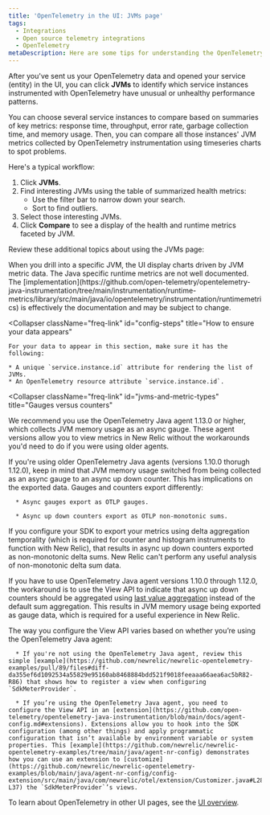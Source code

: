 ```yaml
---
title: 'OpenTelemetry in the UI: JVMs page'
tags:
  - Integrations
  - Open source telemetry integrations
  - OpenTelemetry
metaDescription: Here are some tips for understanding the OpenTelemetry JVMs page in the New Relic UI.
---
```


After you've sent us your OpenTelemetry data and opened your service (entity) in the UI, you can click **JVMs** to identify which service instances instrumented with OpenTelemetry have unusual or unhealthy performance patterns.

You can choose several service instances to compare based on summaries of key metrics: response time, throughput, error rate, garbage collection time, and memory usage. Then, you can compare all those instances' JVM metrics collected by OpenTelemetry instrumentation using timeseries charts to spot problems.

Here's a typical workflow:

1. Click **JVMs**.
2. Find interesting JVMs using the table of summarized health metrics:
   * Use the filter bar to narrow down your search.
   * Sort to find outliers.
3. Select those interesting JVMs.
4. Click **Compare** to see a display of the health and runtime metrics faceted by JVM.

Review these additional topics about using the JVMs page:

<CollapserGroup>
  <Collapser
    className="freq-link"
    id="metric-details"
    title="Runtime metric details"
  >
    When you drill into a specific JVM, the UI display charts driven by JVM metric data. The Java specific runtime metrics are not well documented. The [implementation](https://github.com/open-telemetry/opentelemetry-java-instrumentation/tree/main/instrumentation/runtime-metrics/library/src/main/java/io/opentelemetry/instrumentation/runtimemetrics) is effectively the documentation and may be subject to change.
  </Collapser>

  <Collapser
    className="freq-link"
    id="config-steps"
    title="How to ensure your data appears"
  >
    For your data to appear in this section, make sure it has the following:

    * A unique `service.instance.id` attribute for rendering the list of JVMs.
    * An OpenTelemetry resource attribute `service.instance.id`.
  </Collapser>

  <Collapser
    className="freq-link"
    id="jvms-and-metric-types"
    title="Gauges versus counters"
  >
  We recommend you use the OpenTelemetry Java agent 1.13.0 or higher, which collects JVM memory usage as an async gauge. These agent versions allow you to view metrics in New Relic without the workarounds you'd need to do if you were using older agents.

  If you're using older OpenTelemetry Java agents (versions 1.10.0 thorugh 1.12.0), keep in mind that JVM memory usage switched from being collected as an async gauge to an async up down counter. This has implications on the exported data. Gauges and counters export differently:

      * Async gauges export as OTLP gauges.

      * Async up down counters export as OTLP non-monotonic sums.

  If you configure your SDK to export your metrics using delta aggregation temporality (which is required for counter and histogram instruments to function with New Relic), that results in async up down counters exported as non-monotonic delta sums. New Relic can't perform any useful analysis of non-monotonic delta sum data.

  If you have to use OpenTelemetry Java agent versions 1.10.0 through 1.12.0, the workaround is to use the View API to indicate that async up down counters should be aggregated using [last value aggregation](https://github.com/open-telemetry/opentelemetry-specification/blob/main/specification/metrics/sdk.md#last-value-aggregation) instead of the default sum aggregation. This results in JVM memory usage being exported as gauge data, which is required for a useful experience in New Relic.

  The way you configure the View API varies based on whether you’re using the OpenTelemetry Java agent:

      * If you're not using the OpenTelemetry Java agent, review this simple [example](https://github.com/newrelic/newrelic-opentelemetry-examples/pull/89/files#diff-da355ef6d1092534a55829e95160ab8468884bdd521f9018feeaaa66aea6ac5bR82-R86) that shows how to register a view when configuring `SdkMeterProvider`.

      * If you’re using the OpenTelemetry Java agent, you need to configure the View API in an [extension](https://github.com/open-telemetry/opentelemetry-java-instrumentation/blob/main/docs/agent-config.md#extensions). Extensions allow you to hook into the SDK configuration (among other things) and apply programmatic configuration that isn’t available by environment variable or system properties. This [example](https://github.com/newrelic/newrelic-opentelemetry-examples/tree/main/java/agent-nr-config) demonstrates how you can use an extension to [customize](https://github.com/newrelic/newrelic-opentelemetry-examples/blob/main/java/agent-nr-config/config-extension/src/main/java/com/newrelic/otel/extension/Customizer.java#L28-L37) the `SdkMeterProvider`’s views.
  </Collapser>
</CollapserGroup>

To learn about OpenTelemetry in other UI pages, see the [UI overview](/docs/more-integrations/open-source-telemetry-integrations/opentelemetry/view-your-data/opentelemetry-view-your-data).